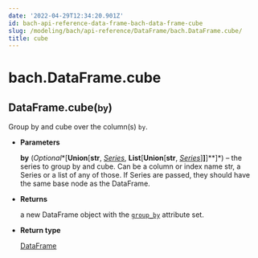 ```yaml
---
date: '2022-04-29T12:34:20.901Z'
id: bach-api-reference-data-frame-bach-data-frame-cube
slug: /modeling/bach/api-reference/DataFrame/bach.DataFrame.cube/
title: cube
---
```


# bach.DataFrame.cube

<div class="method">
<h2 class="signature-class"><span class="additional-name">DataFrame.</span><span class="name">cube(</span><small class="parameter-list"><span class="parameter" id="by">by</span></small>)</h2>


<div class="content">

Group by and cube over the column(s) `by`.


* **Parameters**

    **by** (*Optional**[**Union**[**str**, *[*Series*](/docs/modeling/bach/api-reference/Series/bach.Series/#bach.Series)*, **List**[**Union**[**str**, *[*Series*](/docs/modeling/bach/api-reference/Series/bach.Series/#bach.Series)*]**]**]**]*) – the series to group by and cube. Can be a column or index name str, a Series or a list
    of any of those. If Series are passed, they should have the same base node as the DataFrame.



* **Returns**

    a new DataFrame object with the [`group_by`](/docs/modeling/bach/api-reference/DataFrame/bach.DataFrame.group-by/#bach.DataFrame.group-by) attribute set.



* **Return type**

    [DataFrame](/docs/modeling/bach/api-reference/DataFrame/bach.DataFrame/#bach.DataFrame)



</div>

</div>
